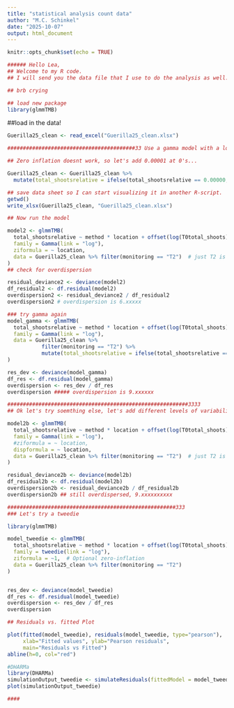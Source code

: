 ```yaml
---
title: "statistical analysis count data"
author: "M.C. Schinkel"
date: "2025-10-07"
output: html_document
---
```


```r
knitr::opts_chunk$set(echo = TRUE)
```

```r
###### Hello Lea,
## Welcome to my R code.
## I will send you the data file that I use to do the analysis as well.

## brb crying

## load new package
library(glmmTMB)
```

##load in the data!
```r
Guerilla25_clean <- read_excel("Guerilla25_clean.xlsx")

```

```r
#########################################33 Use a gamma model with a log link. 

## Zero inflation doesnt work, so let's add 0.00001 at 0's...

Guerilla25_clean <- Guerilla25_clean %>%
  mutate(total_shootsrelative = ifelse(total_shootsrelative == 0.00000, 0.00001, total_shootsrelative))

## save data sheet so I can start visualizing it in another R-script. 
getwd()
write_xlsx(Guerilla25_clean, "Guerilla25_clean.xlsx")

## Now run the model

model2 <- glmmTMB(
  total_shootsrelative ~ method * location + offset(log(T0total_shoots)) + (1 | plot),
  family = Gamma(link = "log"),
  ziformula = ~ location,
  data = Guerilla25_clean %>% filter(monitoring == "T2")  # just T2 is fine here
)
## check for overdispersion

residual_deviance2 <- deviance(model2)
df_residual2 <- df.residual(model2)
overdispersion2 <- residual_deviance2 / df_residual2
overdispersion2 # overdispersion is 6.xxxxx

### try gamma again
model_gamma <- glmmTMB(
  total_shootsrelative ~ method * location + offset(log(T0total_shoots)) + (1 | plot),
  family = Gamma(link = "log"),
  data = Guerilla25_clean %>% 
           filter(monitoring == "T2") %>%
           mutate(total_shootsrelative = ifelse(total_shootsrelative == 0, 0.0001, total_shootsrelative))
)

res_dev <- deviance(model_gamma)
df_res <- df.residual(model_gamma)
overdispersion <- res_dev / df_res
overdispersion ##### overdispersion is 9.xxxxxx

##########################################################3333
## Ok let's try soemthing else, let's add different levels of variability per location.

model2b <- glmmTMB(
  total_shootsrelative ~ method * location + offset(log(T0total_shoots)) + (1 | plot),
  family = Gamma(link = "log"),
  #ziformula = ~ location,
  dispformula = ~ location, 
  data = Guerilla25_clean %>% filter(monitoring == "T2")  # just T2 is fine here
)

residual_deviance2b <- deviance(model2b)
df_residual2b <- df.residual(model2b)
overdispersion2b <- residual_deviance2b / df_residual2b
overdispersion2b ## still overdispersed, 9.xxxxxxxxxx

######################################################333
### Let's try a tweedie

library(glmmTMB)

model_tweedie <- glmmTMB(
  total_shootsrelative ~ method * location + offset(log(T0total_shoots)) + (1 | plot),
  family = tweedie(link = "log"),
  ziformula = ~1,  # Optional zero-inflation
  data = Guerilla25_clean %>% filter(monitoring == "T2")
)


res_dev <- deviance(model_tweedie)
df_res <- df.residual(model_tweedie)
overdispersion <- res_dev / df_res
overdispersion

## Residuals vs. fitted Plot

plot(fitted(model_tweedie), residuals(model_tweedie, type="pearson"),
     xlab="Fitted values", ylab="Pearson residuals",
     main="Residuals vs Fitted")
abline(h=0, col="red")

#DHARMa
library(DHARMa)
simulationOutput_tweedie <- simulateResiduals(fittedModel = model_tweedie, n = 1000)
plot(simulationOutput_tweedie)

#### 
```

```r


```